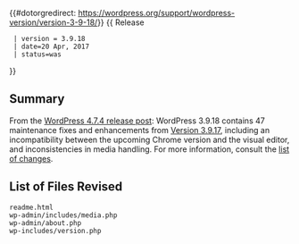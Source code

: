 {{#dotorgredirect: https://wordpress.org/support/wordpress-version/version-3-9-18/}}
{{ Release
  | version = 3.9.18
  | date=20 Apr, 2017
  | status=was
}}

== Summary ==
 
From the [https://wordpress.org/news/2017/04/wordpress-4-7-4/ WordPress 4.7.4 release post]: WordPress 3.9.18 contains 47 maintenance fixes and enhancements from [[Version 3.9.17]], including an incompatibility between the upcoming Chrome version and the visual editor, and inconsistencies in media handling. For more information, consult the [https://core.trac.wordpress.org/query?status=closed&milestone=4.7.4&group=component&col=id&col=summary&col=component&col=status&col=owner&col=type&col=priority&col=keywords&order=priority list of changes].

== List of Files Revised ==
 
<pre>
readme.html
wp-admin/includes/media.php
wp-admin/about.php
wp-includes/version.php
</pre>